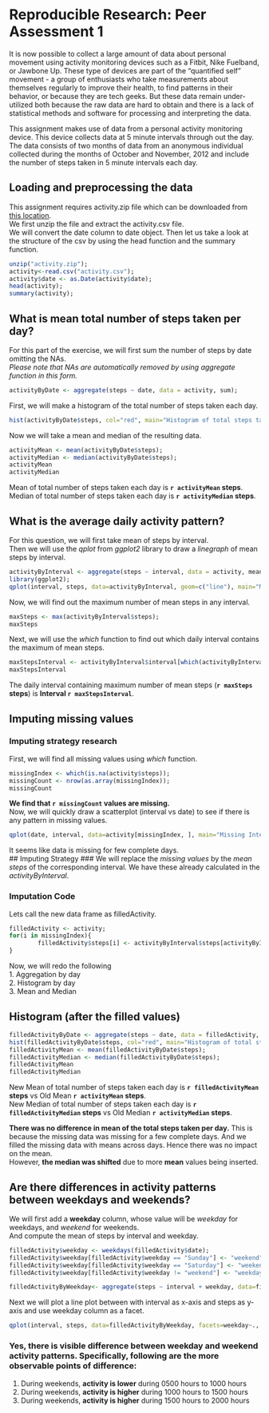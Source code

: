 # Reproducible Research: Peer Assessment 1
It is now possible to collect a large amount of data about personal movement using activity monitoring devices such as a Fitbit, Nike Fuelband, or Jawbone Up. These type of devices are part of the "quantified self" movement - a group of enthusiasts who take measurements about themselves regularly to improve their health, to find patterns in their behavior, or because they are tech geeks. But these data remain under-utilized both because the raw data are hard to obtain and there is a lack of statistical methods and software for processing and interpreting the data.

This assignment makes use of data from a personal activity monitoring device. This device collects data at 5 minute intervals through out the day. The data consists of two months of data from an anonymous individual collected during the months of October and November, 2012 and include the number of steps taken in 5 minute intervals each day.

## Loading and preprocessing the data

This assignment requires activity.zip file which can be downloaded from [this location](https://d396qusza40orc.cloudfront.net/repdata%2Fdata%2Factivity.zip).  
We first unzip the file and extract the activity.csv file.  
We will convert the date column to date object.
Then let us take a look at the structure of the csv by using the head function and the summary function.

```r
unzip("activity.zip");
activity<-read.csv("activity.csv");
activity$date <- as.Date(activity$date);
head(activity);
summary(activity);
```


## What is mean total number of steps taken per day?
For this part of the exercise, we will first sum the number of steps by date omitting the NAs.  
_Please note that NAs are automatically removed by using aggregate function in this form._  
```r
activityByDate <- aggregate(steps ~ date, data = activity, sum);
```
First, we will make a histogram of the total number of steps taken each day.  
```r
hist(activityByDate$steps, col="red", main="Histogram of total steps taken daily", xlab="Total steps taken daily");
```
Now we will take a mean and median of the resulting data.
```r
activityMean <- mean(activityByDate$steps);
activityMedian <- median(activityByDate$steps);
activityMean
activityMedian
```

Mean of total number of steps taken each day is **`r activityMean` steps**.  
Median of total number of steps taken each day is **`r activityMedian` steps**.

## What is the average daily activity pattern?
For this question, we will first take mean of steps by interval.  
Then we will use the *qplot* from *ggplot2* library to draw a *linegraph* of mean steps by interval.  
```r
activityByInterval <- aggregate(steps ~ interval, data = activity, mean);
library(ggplot2);
qplot(interval, steps, data=activityByInterval, geom=c("line"), main="Mean daily steps by interval", ylab="Mean Steps");
```

Now, we will find out the maximum number of mean steps in any interval.  
```r
maxSteps <- max(activityByInterval$steps);
maxSteps
```

Next, we will use the *which* function to find out which daily interval contains the maximum of mean steps.

```r
maxStepsInterval <- activityByInterval$interval[which(activityByInterval$steps == maxSteps)];
maxStepsInterval
```

The daily interval containing maximum number of mean steps (**`r maxSteps` steps**) is **Interval  `r maxStepsInterval`**.

## Imputing missing values
### Imputing strategy research
First, we will find all missing values using *which* function.  
```r
missingIndex <- which(is.na(activity$steps));
missingCount <- nrow(as.array(missingIndex));
missingCount
```

**We find that `r missingCount` values are missing.**    
Now, we will quickly draw a scatterplot (interval vs date) to see if there is any pattern in missing values.  

```r
qplot(date, interval, data=activity[missingIndex, ], main="Missing Interval scatterplot", ylab="Missing Intervals");
```

It seems like data is missing for few complete days.  
## Imputing Strategy
### We will replace the *missing values* by the *mean steps* of the corresponding interval. We have these already calculated in the *activityByInterval*.  
  
### Imputation Code
Lets call the new data frame as filledActivity.

```r
filledActivity <- activity;
for(i in missingIndex){
        filledActivity$steps[i] <- activityByInterval$steps[activityByInterval$interval == filledActivity$interval[i]];
}
```

Now, we will redo the following  
1. Aggregation by day  
2. Histogram by day  
3. Mean and Median  

## Histogram (after the filled values)
```r
filledActivityByDate <- aggregate(steps ~ date, data = filledActivity, sum);
hist(filledActivityByDate$steps, col="red", main="Histogram of total steps taken daily (filled)", xlab="Total steps taken daily (filled)");
filledActivityMean <- mean(filledActivityByDate$steps);
filledActivityMedian <- median(filledActivityByDate$steps);
filledActivityMean
filledActivityMedian
```

New Mean of total number of steps taken each day is **`r filledActivityMean` steps** vs Old Mean **`r activityMean` steps**.  
New Median of total number of steps taken each day is **`r filledActivityMedian` steps** vs Old Median **`r activityMedian` steps**.  
  
  
**There was no difference in mean of the total steps taken per day.** This is because the missing data was missing for a few complete days. And we filled the missing data with means across days. Hence there was no impact on the mean.  
However, **the median was shifted** due to more **mean** values being inserted.


## Are there differences in activity patterns between weekdays and weekends?

We will first add a **weekday** column, whose value will be *weekday* for weekdays, and *weekend* for weekends.  
And compute the mean of steps by interval and weekday.  
```r
filledActivity$weekday <- weekdays(filledActivity$date);
filledActivity$weekday[filledActivity$weekday == "Sunday"] <- "weekend";
filledActivity$weekday[filledActivity$weekday == "Saturday"] <- "weekend";
filledActivity$weekday[filledActivity$weekday != "weekend"] <- "weekday";

filledActivityByWeekday<- aggregate(steps ~ interval + weekday, data=filledActivity, mean);
```

Next we will plot a line plot between with interval as x-axis and steps as y-axis and use weekday column as a facet.  
```r
qplot(interval, steps, data=filledActivityByWeekday, facets=weekday~., geom=c("line"), ylab="Number of steps");
```

### Yes, there is visible difference between weekday and weekend activity patterns. Specifically, following are the more observable points of difference:
1. During weekends, **activity is lower** during 0500 hours to 1000 hours
2. During weekends, **activity is higher** during 1000 hours to 1500 hours
3. During weekends, **activity is higher** during 1500 hours to 2000 hours
